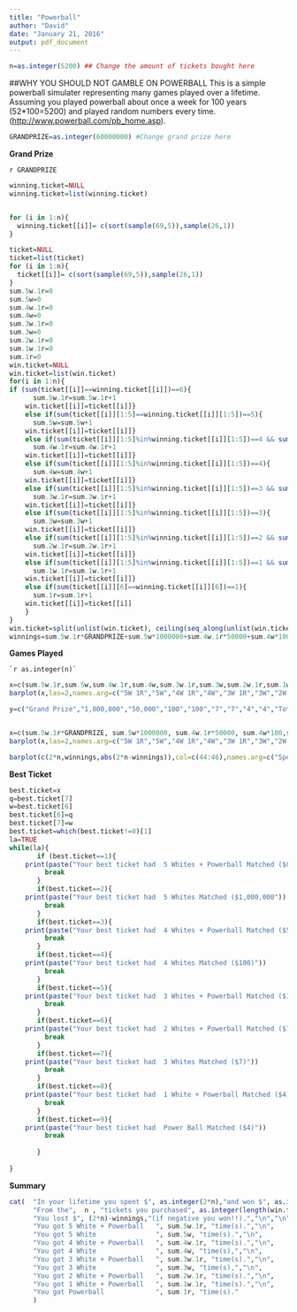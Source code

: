 ```yaml
---
title: "Powerball"
author: "David"
date: "January 21, 2016"
output: pdf_document
---
```

```r
n=as.integer(5200) ## Change the amount of tickets bought here

```
##WHY YOU SHOULD NOT GAMBLE ON POWERBALL
This is a simple powerball simulater representing many games played over a lifetime. Assuming you played powerball about once a week for 100 years (52*100=5200) and played random numbers every time. (<http://www.powerball.com/pb_home.asp>).
```r
GRANDPRIZE=as.integer(60000000) #Change grand prize here
```
**Grand Prize** 

`r GRANDPRIZE`

```r
winning.ticket=NULL
winning.ticket=list(winning.ticket)


for (i in 1:n){ 
  winning.ticket[[i]]= c(sort(sample(69,5)),sample(26,1))
}

ticket=NULL
ticket=list(ticket)
for (i in 1:n){ 
  ticket[[i]]= c(sort(sample(69,5)),sample(26,1))
}
sum.5w.1r=0
sum.5w=0
sum.4w.1r=0
sum.4w=0
sum.3w.1r=0
sum.3w=0
sum.2w.1r=0
sum.1w.1r=0
sum.1r=0
win.ticket=NULL
win.ticket=list(win.ticket)
for(i in 1:n){
if (sum(ticket[[i]]==winning.ticket[[i]])==6){
      sum.5w.1r=sum.5w.1r+1
    win.ticket[[i]]=ticket[[i]]}
    else if(sum(ticket[[i]][1:5]==winning.ticket[[i]][1:5])==5){
      sum.5w=sum.5w+1
    win.ticket[[i]]=ticket[[i]]}
    else if(sum(ticket[[i]][1:5]%in%winning.ticket[[i]][1:5])==4 && sum(ticket[[i]][6]==winning.ticket[[i]][6])==1){
      sum.4w.1r=sum.4w.1r+1
    win.ticket[[i]]=ticket[[i]]}
    else if(sum(ticket[[i]][1:5]%in%winning.ticket[[i]][1:5])==4){
      sum.4w=sum.4w+1
    win.ticket[[i]]=ticket[[i]]}
    else if(sum(ticket[[i]][1:5]%in%winning.ticket[[i]][1:5])==3 && sum(ticket[[i]][6]==winning.ticket[[i]][6])==1){
      sum.3w.1r=sum.3w.1r+1
    win.ticket[[i]]=ticket[[i]]}
    else if(sum(ticket[[i]][1:5]%in%winning.ticket[[i]][1:5])==3){
      sum.3w=sum.3w+1
    win.ticket[[i]]=ticket[[i]]}
    else if(sum(ticket[[i]][1:5]%in%winning.ticket[[i]][1:5])==2 && sum(ticket[[i]][6]==winning.ticket[[i]][6])==1){
      sum.2w.1r=sum.2w.1r+1
    win.ticket[[i]]=ticket[[i]]}
    else if(sum(ticket[[i]][1:5]%in%winning.ticket[[i]][1:5])==1 && sum(ticket[[i]][6]==winning.ticket[[i]][6])==1){
      sum.1w.1r=sum.1w.1r+1
    win.ticket[[i]]=ticket[[i]]}
    else if(sum(ticket[[i]][6]==winning.ticket[[i]][6])==1){
      sum.1r=sum.1r+1
    win.ticket[[i]]=ticket[[i]]
    }
}
win.ticket=split(unlist(win.ticket), ceiling(seq_along(unlist(win.ticket))/6))
winnings=sum.5w.1r*GRANDPRIZE+sum.5w*1000000+sum.4w.1r*50000+sum.4w*100+sum.3w.1r*100+sum.3w*7+sum.2w.1r*7+sum.1w.1r*4+sum.1r*4
```
   
 **Games Played** 
   
    `r as.integer(n)`

```r
x=c(sum.5w.1r,sum.5w,sum.4w.1r,sum.4w,sum.3w.1r,sum.3w,sum.2w.1r,sum.1w.1r,sum.1r,length(win.ticket))
barplot(x,las=2,names.arg=c("5W 1R","5W","4W 1R","4W","3W 1R","3W","2W 1R","1W 1R","1R","Total"),col=rainbow(10),main=paste("Winning Tickets"),ylab="Winning Tickets")

```


```r
y=c("Grand Prize","1,000,000","50,000","100","100","7","7","4","4","Total")


x=c(sum.5w.1r*GRANDPRIZE, sum.5w*1000000, sum.4w.1r*50000, sum.4w*100,sum.3w.1r*100, sum.3w*7, sum.2w.1r*7, sum.1w.1r*4, sum.1r*4,winnings)
barplot(x,las=2,names.arg=c("5W 1R","5W","4W 1R","4W","3W 1R","3W","2W 1R","1W 1R","1R","Total"),col=rainbow(10),main=paste("Ticket Winnings"),ylab="Money Won")


```
```r
barplot(c(2*n,winnings,abs(2*n-winnings)),col=c(44:46),names.arg=c("Spent on Tickets","Won","Lost"),ylab="Money")
```
 
  **Best Ticket**
```r
best.ticket=x
q=best.ticket[7]
w=best.ticket[6]
best.ticket[6]=q
best.ticket[7]=w
best.ticket=which(best.ticket!=0)[1]
la=TRUE
while(la){
       if (best.ticket==1){
    print(paste("Your best ticket had  5 Whites + Powerball Matched ($Grand Prize)"))
         break
       }
       if(best.ticket==2){ 
    print(paste("Your best ticket had  5 Whites Matched ($1,000,000"))
         break
       }
       if(best.ticket==3){ 
    print(paste("Your best ticket had  4 Whites + Powerball Matched ($50,000)"))
         break
       }
       if(best.ticket==4){ 
    print(paste("Your best ticket had  4 Whites Matched ($100)"))
         break
       }
       if(best.ticket==5){ 
    print(paste("Your best ticket had  3 Whites + Powerball Matched ($100)"))
         break
       }
       if(best.ticket==6){ 
    print(paste("Your best ticket had  2 Whites + Powerball Matched ($7)"))
         break
       }
       if(best.ticket==7){
    print(paste("Your best ticket had  3 Whites Matched ($7)"))
         break
       }
       if(best.ticket==8){ 
    print(paste("Your best ticket had  1 White + Powerball Matched ($4)"))
         break
       }
       if(best.ticket==9){ 
    print(paste("Your best ticket had  Power Ball Matched ($4)"))
         break
         
       }
  
}
```

  
 **Summary** 
```r
cat(  "In your lifetime you spent $", as.integer(2*n),"and won $", as.integer(winnings),"", "\n",
      "From the",  n , "tickets you purchased", as.integer(length(win.ticket)), "tickets were winners.","\n",
      "You lost $", (2*n)-winnings,"(if negative you won!!).","\n","\n",
      "You got 5 White + Powerball   ", sum.5w.1r, "time(s).","\n",
      "You got 5 White               ", sum.5w, "time(s).","\n",
      "You got 4 White + Powerball   ", sum.4w.1r, "time(s).","\n",
      "You got 4 White               ", sum.4w, "time(s),","\n",
      "You got 3 White + Powerball   ", sum.3w.1r, "time(s).","\n",
      "You got 3 White               ", sum.3w, "time(s),","\n",
      "You got 2 White + Powerball   ", sum.2w.1r, "time(s).","\n",
      "You got 1 White + Powerball   ", sum.1w.1r, "time(s).","\n",
      "You got Powerball             ", sum.1r, "time(s)."
      )
```


